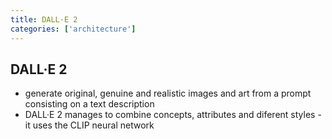 ```yaml
---
title: DALL·E 2
categories: ['architecture']
---
```


## DALL·E 2
- generate original, genuine and realistic images and art from a prompt consisting on a text description
- DALL·E 2 manages to combine concepts, attributes and diferent styles - it uses the CLIP neural network



